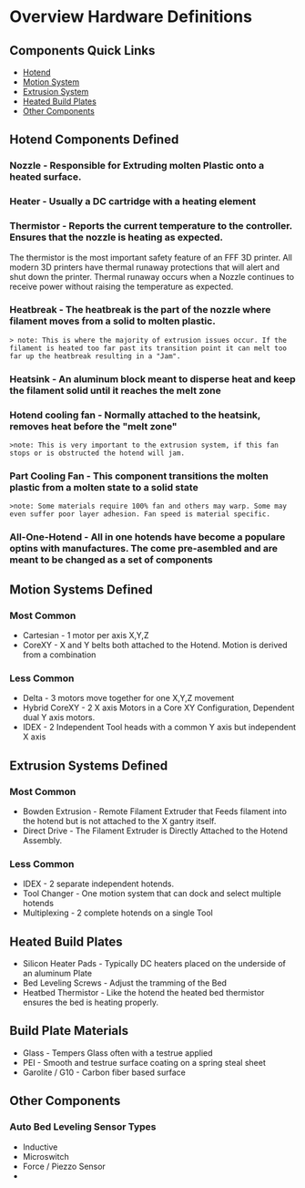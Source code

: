


#  Overview Hardware Definitions 

## Components Quick Links  
- [Hotend](#hotend) 
- [Motion System](#motion-systems-defined)
- [Extrusion System](#extrusion-systems-defined)
- [Heated Build Plates](#heat-build-plates) 
- [Other Components](#other-components)

## Hotend Components Defined 

### Nozzle - Responsible for Extruding molten Plastic onto a heated surface.


### Heater - Usually a DC cartridge with a heating element 

### Thermistor - Reports the current temperature to the controller. Ensures that the nozzle is heating as expected. 

<Callout type="warning">
The thermistor is the most important safety feature of an FFF 3D printer. All modern 3D printers have thermal runaway protections that will alert and shut down the printer. Thermal runaway occurs when a Nozzle continues to receive power without raising the temperature as expected. 

</Callout>

### Heatbreak - The heatbreak is the part of the nozzle where filament moves from a solid to molten plastic.
    > note: This is where the majority of extrusion issues occur. If the filament is heated too far past its transition point it can melt too far up the heatbreak resulting in a "Jam".  

### Heatsink - An aluminum block meant to disperse heat and keep the filament solid until it reaches the melt zone

### Hotend cooling fan - Normally attached to the heatsink, removes heat before the "melt zone"
    >note: This is very important to the extrusion system, if this fan stops or is obstructed the hotend will jam. 

### Part Cooling Fan - This component transitions the molten plastic from a molten state to a solid state
    >note: Some materials require 100% fan and others may warp. Some may even suffer poor layer adhesion. Fan speed is material specific. 

### All-One-Hotend - All in one hotends have become a populare optins with manufactures. The come pre-asembled and are meant to be changed as a set of components 

## Motion Systems Defined

### Most Common
- Cartesian  - 1 motor per axis X,Y,Z
- CoreXY - X and Y belts both attached to the Hotend. Motion is derived from a combination

### Less Common 
- Delta - 3 motors move together for one X,Y,Z movement
- Hybrid CoreXY - 2 X axis Motors in a Core XY Configuration, Dependent dual Y axis motors. 
- IDEX - 2 Independent Tool heads with a common Y axis but independent X axis

## Extrusion Systems Defined
 
### Most Common 
- Bowden Extrusion - Remote Filament Extruder that Feeds filament into the hotend but is not attached to the X gantry itself. 
- Direct Drive - The Filament Extruder is Directly Attached to the Hotend Assembly. 

### Less Common
 - IDEX - 2 separate independent hotends.
 - Tool Changer - One motion system that can dock and select multiple hotends
 - Multiplexing - 2 complete hotends on a single Tool

## Heated Build Plates 
- Silicon Heater Pads - Typically DC heaters placed on the underside of an aluminum Plate
- Bed Leveling Screws - Adjust the tramming of the Bed
- Heatbed Thermistor - Like the hotend the heated bed thermistor ensures the bed is heating properly. 

## Build Plate Materials 
- Glass - Tempers Glass often with a testrue applied
- PEI - Smooth and testrue surface coating on a spring steal sheet
- Garolite / G10 - Carbon fiber based surface 

## Other Components
### Auto Bed Leveling Sensor Types
- Inductive
- Microswitch
- Force / Piezzo Sensor
- 

